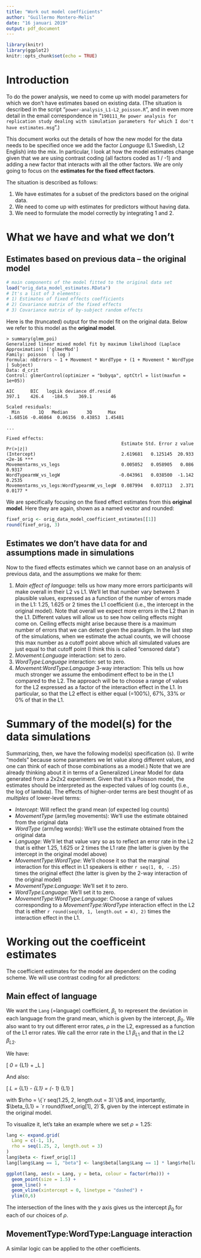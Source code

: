 ```yaml
---
title: "Work out model coefficients"
author: "Guillermo Montero-Melis"
date: "16 januari 2019"
output: pdf_document
---
```


```r
library(knitr)
library(ggplot2)
knitr::opts_chunk$set(echo = TRUE)
```

Introduction
===========

To do the power analysis, we need to come up with model parameters for which
we don't have estimates based on existing data. (The situation is described in
the script "`power-analysis_L1-L2_poisson.R`", and in even more detail in the
email correspondence in 
"`190111_Re power analysis for replication study dealing with simulation parameters for which I don't have estimates.msg`".)

This document works out the details of how the new model for the data needs
to be specified once we add the factor *Language* (L1 Swedish, L2 English) into
the mix. In particular, I look at how the model estimates change given that we
are using contrast coding (all factors coded as 1 / -1) and adding a new factor
that interacts with all the other factors.
We are only going to focus on the **estimates for the fixed effect factors**.

The situation is described as follows:

1) We have estimates for a subset of the predictors based on the original data.
2) We need to come up with estimates for predictors without having data.
3) We need to formulate the model correctly by integrating 1 and 2.


What we have and what we don't
==============================

Estimates based on previous data -- the original model
-------------------------

```r
# main components of the model fitted to the original data set
load("orig_data_model_estimates.RData")
# It's a list of 3 elements:
# 1) Estimates of fixed effects coefficients
# 2) Covariance matrix of the fixed effects
# 3) Covariance matrix of by-subject random effects
```

Here is the (truncated) output for the model fit on the original data.
Below we refer to this model as the **original model**.

```
> summary(glmm_poi)
Generalized linear mixed model fit by maximum likelihood (Laplace Approximation) ['glmerMod']
Family: poisson  ( log )
Formula: nbErrors ~ 1 + Movement * WordType + (1 + Movement * WordType | Subject)
Data: d_crit
Control: glmerControl(optimizer = "bobyqa", optCtrl = list(maxfun = 1e+05))

AIC      BIC   logLik deviance df.resid
397.1    426.4   -184.5    369.1       46

Scaled residuals:
  Min       1Q   Median       3Q      Max
-1.68516 -0.46864  0.06156  0.43853  1.45481

...

Fixed effects:
                                           Estimate Std. Error z value Pr(>|z|)
(Intercept)                                2.619681   0.125145  20.933   <2e-16 ***
Movementarms_vs_legs                       0.005052   0.058905   0.086   0.9317
WordTypearmW_vs_legW                      -0.043961   0.038500  -1.142   0.2535
Movementarms_vs_legs:WordTypearmW_vs_legW  0.087994   0.037113   2.371   0.0177 *
```

We are specifically focusing on the fixed effect estimates from this 
**original model**. Here they are again, shown as a named vector and rounded:

```r
fixef_orig <- orig_data_model_coefficient_estimates[[1]]
round(fixef_orig, 3)
```


Estimates we don't have data for and assumptions made in simulations
--------------------------------------------------------------

Now to the fixed effects estimates which we cannot base on an analysis of
previous data, and the assumptions we make for them: 

1) *Main effect of language*: tells us how many more errors participants will
make overall in their L2 vs L1. We'll let that number vary between 3 plausible
values, expressed as a function of the number of errors made in the L1: 1.25,
1.625 or 2 times the L1 coefficient (i.e., the intercept in the original model).
Note that overall we expect more errors in the L2 than in the L1. Different
values will allow us to see how ceiling effects might come on. Ceiling effects
might arise because there is a maximum number of errors that we can detect
given the paradigm. In the last step of the simulations, when we estimate the 
actual counts, we will choose this max number as a cutoff point above which
all simulated values are just equal to that cutoff point (I think this is 
called "censored data")
2) *Movement:Language* interaction: set to zero.
3) *WordType:Language* interaction: set to zero.
4) *Movement:WordType:Language* 3-way interaction: This tells us how much
stronger we assume the embodiment effect to be in the L1 compared to the L2.
The approach will be to choose a range of values for the L2 expressed as a
factor of the interaction effect in the L1. In particular, so that the L2
effect is either equal (=100%), 67%, 33% or 0% of that in the L1.


Summary of the model(s) for the data simulations
============================================

Summarizing, then, we have the following model(s) specification (s).
(I write "models" because some parameters we let value along different values,
and one can think of each of those combinations as a model.) Note that we are
already thinking about it in terms of a Generalized Linear Model for data
generated from a 2x2x2 experiment. Given that it's a Poisson model, the 
estimates should be interpreted as the expected values of log counts (i.e.,
the log of lambda). The effects of higher-order terms are best thought of as
*multiples* of lower-level terms:

- *Intercept*: Will reflect the grand mean (of expected log counts)
- *MovementType* (arm/leg movements): We'll use the estimate obtained from the
original data
- *WordType* (arm/leg words): We'll use the estimate obtained from the original
data
- *Language*: We'll let that value vary so as to reflect an error rate in the L2
that is either 1.25, 1.625 or 2 times the L1 rate (the latter is given by the
intercept in the original model above)
- *MovementType:WordType*: We'll choose it so that the marginal interaction for
this effect in L1 speakers is either `r seq(1, 0, -.25)` times the original 
effect (the latter is given by the 2-way interaction of the original model)
- *MovementType:Language*: We'll set it to zero.
- *WordType:Language*: We'll set it to zero.
- *MovementType:WordType:Language*: Choose a range of values corresponding to
a *MovementType:WordType* interaction effect in the L2 that is either 
`r round(seq(0, 1, length.out = 4), 2)` times the interaction effect in the L1.


Working out the coefficeint estimates
==============================

The coefficient estimates for the model are dependent on the coding scheme. We
will use contrast coding for all predictors:


Main effect of language
----------------------

We want the `Lang` (=language) coefficient, $\beta_L$ to represent the
deviation in each language from the grand mean, which is given by the 
intercept, $\beta_0$. We also want to try out different error rates, $\rho$
in the L2, expressed as a function of the L1 error rates. We call the error
rate in the L1 $\beta_{L1}$ and that in the L2 $\beta_{L2}$. 

We have:

\[
\beta_0 = \beta_{L1} + \beta_L
\]

And also:

\[
\beta_L = \rho \times \beta_{L1} - \beta_{L1} =
(\rho - 1) \beta_{L1}
\]

with $\rho = \{`r seq(1.25, 2, length.out = 3)`\}$
and, importantly, $\beta_{L1} = `r round(fixef_orig[1], 2)`$, given by the
intercept estimate in the original model.


To visualize it, let's take an example where we set $\rho = 1.25$:


```r
lang <- expand.grid(
  Lang = c(-1, 1),
  rho = seq(1.25, 2, length.out = 3)
)
lang$beta <- fixef_orig[1]
lang[lang$Lang == 1, "beta"] <- lang$beta[lang$Lang == 1] * lang$rho[lang$Lang == 1]
```

```r
ggplot(lang, aes(x = Lang, y = beta, colour = factor(rho))) +
  geom_point(size = 1.5) +
  geom_line() +
  geom_vline(xintercept = 0, linetype = "dashed") +
  ylim(0,6)
```


The intersection of the lines with the y axis gives us the intercept $\beta_0$
for each of our choices of $\rho$.


MovementType:WordType:Language interaction
----------------------

A similar logic can be applied to the other coefficients.
